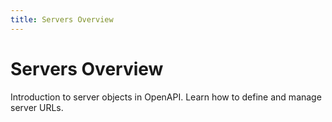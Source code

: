 ```yaml
---
title: Servers Overview
---
```


# Servers Overview

Introduction to server objects in OpenAPI. Learn how to define and manage server URLs. 